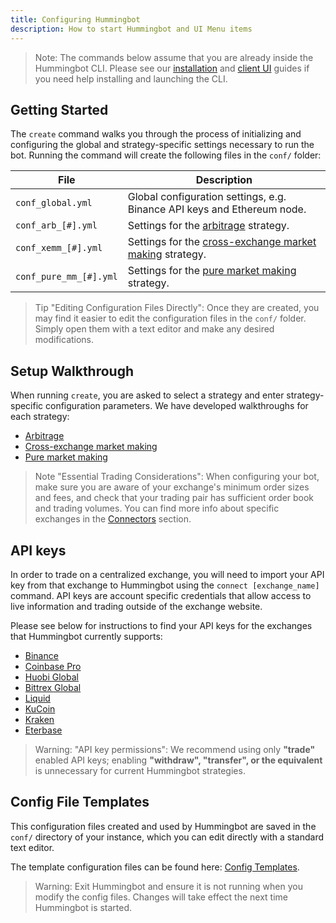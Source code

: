 ```yaml
---
title: Configuring Hummingbot 
description: How to start Hummingbot and UI Menu items 
---
```


> Note: The commands below assume that you are already inside the Hummingbot CLI. Please see our  [installation](/installation) and [client UI](/operation/client) guides if you need help installing and launching the CLI.

## Getting Started

The `create` command walks you through the process of initializing and configuring the global and strategy-specific settings necessary to run the bot. Running the command will create the following files in the `conf/` folder:

File | Description
---|---
`conf_global.yml` | Global configuration settings, e.g. Binance API keys and Ethereum node.
`conf_arb_[#].yml` | Settings for the [arbitrage](/strategies/arbitrage/) strategy.
`conf_xemm_[#].yml` | Settings for the [cross-exchange market making](/strategies/cross-exchange-market-making/) strategy.
`conf_pure_mm_[#].yml` | Settings for the [pure market making](/strategies/pure-market-making/) strategy.

> Tip "Editing Configuration Files Directly": Once they are created, you may find it easier to edit the configuration files in the `conf/` folder. Simply open them with a text editor and make any desired modifications.

## Setup Walkthrough

When running `create`, you are asked to select a strategy and enter strategy-specific configuration parameters. We have developed walkthroughs for each strategy:

* [Arbitrage](/strategies/arbitrage#configuration-walkthrough)
* [Cross-exchange market making](/strategies/cross-exchange-market-making#configuration-walkthrough)
* [Pure market making](/strategies/pure-market-making#configuration-walkthrough)

> Note "Essential Trading Considerations": When configuring your bot, make sure you are aware of your exchange's minimum order sizes and fees, and check that your trading pair has sufficient order book and trading volumes. You can find more info about specific exchanges in the [Connectors](/connectors) section.

## API keys

In order to trade on a centralized exchange, you will need to import your API key from that exchange to Hummingbot using the `connect [exchange_name]` command. API keys are account specific credentials that allow access to live information and trading outside of the exchange website.

Please see below for instructions to find your API keys for the exchanges that Hummingbot currently supports:

* [Binance](/connectors/binance/#creating-binance-api-keys)
* [Coinbase Pro](/connectors/coinbase/#creating-coinbase-pro-api-keys)
* [Huobi Global](/connectors/huobi/#creating-huobi-api-keys)
* [Bittrex Global](/connectors/bittrex/#creating-bittrex-api-keys)
* [Liquid](/connectors/liquid/#creating-liquid-api-keys)
* [KuCoin](/connectors/kucoin/#creating-kucoin-api-keys)
* [Kraken](/connectors/kraken/#creating-kraken-api-keys)
* [Eterbase](/connectors/eterbase/#creating-eterbase-api-keys)

> Warning: "API key permissions": We recommend using only **"trade"** enabled API keys; enabling **"withdraw", "transfer", or the equivalent** is unnecessary for current Hummingbot strategies.

## Config File Templates

This configuration files created and used by Hummingbot are saved in the `conf/` directory of your instance, which you can edit directly with a standard text editor.

The template configuration files can be found here: [Config Templates](https://github.com/CoinAlpha/hummingbot/tree/master/hummingbot/templates).

> Warning: Exit Hummingbot and ensure it is not running when you modify the config files. Changes will take effect the next time Hummingbot is started.

